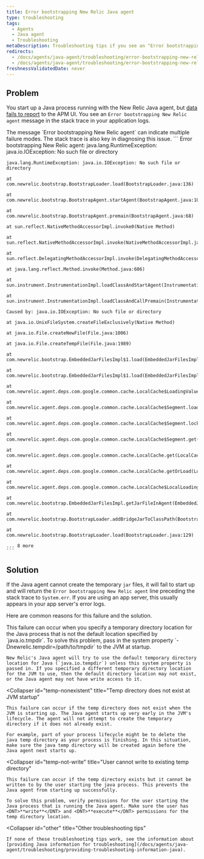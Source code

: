 ```yaml
---
title: Error bootstrapping New Relic Java agent
type: troubleshooting
tags:
  - Agents
  - Java agent
  - Troubleshooting
metaDescription: Troubleshooting tips if you see an "Error bootstrapping New Relic agent" message with your Java app.
redirects:
  - /docs/agents/java-agent/troubleshooting/error-bootstrapping-new-relic-java-agent
  - /docs/agents/java-agent/troubleshooting/error-bootstrapping-new-relic-agent
freshnessValidatedDate: never
---
```


## Problem

You start up a Java process running with the New Relic Java agent, but [data fails to report](/docs/agents/java-agent/troubleshooting/no-data-appears-java) to the APM UI. You see an `Error bootstrapping New Relic agent` message in the stack trace in your application logs.

<Callout variant="important">
  The message `Error bootstrapping New Relic agent` can indicate multiple failure modes. The stack trace is also key in diagnosing this issue.
</Callout>

<CollapserGroup>
  <Collapser
    id="stack-trace-example"
    title="Example stack trace when bootstrapping the Java agent"
  >
    ```
    Error bootstrapping New Relic agent: java.lang.RuntimeException: java.io.IOException: No such file or directory

    java.lang.RuntimeException: java.io.IOException: No such file or directory

    at com.newrelic.bootstrap.BootstrapLoader.load(BootstrapLoader.java:136)

    at com.newrelic.bootstrap.BootstrapAgent.startAgent(BootstrapAgent.java:100)

    at com.newrelic.bootstrap.BootstrapAgent.premain(BootstrapAgent.java:68)

    at sun.reflect.NativeMethodAccessorImpl.invoke0(Native Method)

    at sun.reflect.NativeMethodAccessorImpl.invoke(NativeMethodAccessorImpl.java:57)

    at sun.reflect.DelegatingMethodAccessorImpl.invoke(DelegatingMethodAccessorImpl.java:43)

    at java.lang.reflect.Method.invoke(Method.java:606)

    at sun.instrument.InstrumentationImpl.loadClassAndStartAgent(InstrumentationImpl.java:382)

    at sun.instrument.InstrumentationImpl.loadClassAndCallPremain(InstrumentationImpl.java:397)

    Caused by: java.io.IOException: No such file or directory

    at java.io.UnixFileSystem.createFileExclusively(Native Method)

    at java.io.File.createNewFile(File.java:1006)

    at java.io.File.createTempFile(File.java:1989)

    at com.newrelic.bootstrap.EmbeddedJarFilesImpl$1.load(EmbeddedJarFilesImpl.java:36)

    at com.newrelic.bootstrap.EmbeddedJarFilesImpl$1.load(EmbeddedJarFilesImpl.java:26)

    at com.newrelic.agent.deps.com.google.common.cache.LocalCache$LoadingValueReference.loadFuture(LocalCache.java:3542)

    at com.newrelic.agent.deps.com.google.common.cache.LocalCache$Segment.loadSync(LocalCache.java:2323)

    at com.newrelic.agent.deps.com.google.common.cache.LocalCache$Segment.lockedGetOrLoad(LocalCache.java:2286)

    at com.newrelic.agent.deps.com.google.common.cache.LocalCache$Segment.get(LocalCache.java:2201)

    at com.newrelic.agent.deps.com.google.common.cache.LocalCache.get(LocalCache.java:3953)

    at com.newrelic.agent.deps.com.google.common.cache.LocalCache.getOrLoad(LocalCache.java:3957)

    at com.newrelic.agent.deps.com.google.common.cache.LocalCache$LocalLoadingCache.get(LocalCache.java:4875)

    at com.newrelic.bootstrap.EmbeddedJarFilesImpl.getJarFileInAgent(EmbeddedJarFilesImpl.java:66)

    at com.newrelic.bootstrap.BootstrapLoader.addBridgeJarToClassPath(BootstrapLoader.java:73)

    at com.newrelic.bootstrap.BootstrapLoader.load(BootstrapLoader.java:129)

    ... 8 more
    ```
  </Collapser>
</CollapserGroup>

## Solution

If the Java agent cannot create the temporary `jar` files, it will fail to start up and will return the `Error bootstrapping New Relic agent` line preceding the stack trace to `System.err`. If you are using an app server, this usually appears in your app server's error logs.

Here are common reasons for this failure and the solution.

<CollapserGroup>
  <Collapser
    id="temp-not-default"
    title="Temp directory is different from java.io.tempdir system property"
  >
    This failure can occur when you specify a temporary directory location for the Java process that is not the default location specified by `java.io.tmpdir`. To solve this problem, pass in the system property `-Dnewrelic.tempdir=/path/to/tmpdir` to the JVM at startup.

    New Relic's Java agent will try to use the default temporary directory location for Java (`java.io.tempdir`) unless this system property is passed in. If you specified a different temporary directory location for the JVM to use, then the default directory location may not exist, or the Java agent may not have write access to it.
  </Collapser>

  <Collapser
    id="temp-nonexistent"
    title="Temp directory does not exist at JVM startup"
  >
    This failure can occur if the temp directory does not exist when the JVM is starting up. The Java agent starts up very early in the JVM's lifecycle. The agent will not attempt to create the temporary directory if it does not already exist.

    For example, part of your process lifecycle might be to delete the java temp directory as your process is finishing. In this situation, make sure the java temp directory will be created again before the Java agent next starts up.
  </Collapser>

  <Collapser
    id="temp-not-write"
    title="User cannot write to existing temp directory"
  >
    This failure can occur if the temp directory exists but it cannot be written to by the user starting the java process. This prevents the Java agent from starting up successfully.

    To solve this problem, verify permissions for the user starting the Java process that is running the Java agent. Make sure the user has <DNT>**write**</DNT> and <DNT>**execute**</DNT> permissions for the temp directory location.
  </Collapser>

  <Collapser
    id="other"
    title="Other troubleshooting tips"
  >
    If none of these troubleshooting tips work, see the information about [providing Java information for troubleshooting](/docs/agents/java-agent/troubleshooting/providing-troubleshooting-information-java).
  </Collapser>
</CollapserGroup>
